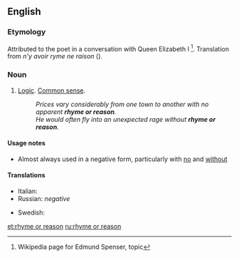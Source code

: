 ==English==

===Etymology===
Attributed to the poet {{w|Edmund Spenser}} in a conversation with Queen Elizabeth I <ref>Wikipedia page for Edmund Spenser, {{w|Edmund_Spenser#Rhyme_and_reason|''Rhyme and reason''}} topic</ref>. Translation from {{etyl|frm|en}} ''n'y avoir ryme ne raison'' ({{w|Eustache Deschamps}}).

===Noun===
{{en-noun|head=[[rhyme]] [[or]] [[reason]]|-}}

# {{label|en|idiomatic}} [[logic|Logic]]. [[common sense|Common sense]].
#: ''Prices vary considerably from one town to another with no apparent '''rhyme or reason'''.''
#: ''He would often fly into an unexpected rage without '''rhyme or reason'''.''

====Usage notes====
* Almost always used in a negative form, particularly with [[no]] and [[without]]

====Translations====
{{trans-top|logic or common sense}}
* Italian: {{t|it|nè capo nè coda}}
* Russian: ''negative'' {{t|ru|ни складу, ни ладу}}
{{trans-mid}}
* Swedish: {{t|sv|rim och reson}}
{{trans-bottom}}

[[et:rhyme or reason]]
[[ru:rhyme or reason]]